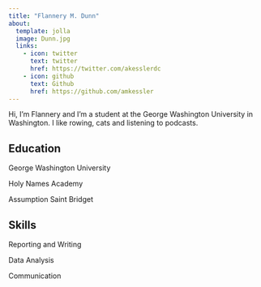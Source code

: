```yaml
---
title: "Flannery M. Dunn"
about:
  template: jolla
  image: Dunn.jpg 
  links:
    - icon: twitter
      text: twitter
      href: https://twitter.com/akesslerdc
    - icon: github
      text: Github
      href: https://github.com/amkessler
---
```


Hi, I'm Flannery and I'm a student at the George Washington University in Washington. I like rowing, cats and listening to podcasts. 

## Education

George Washington University

Holy Names Academy

Assumption Saint Bridget

## Skills

Reporting and Writing

Data Analysis

Communication
